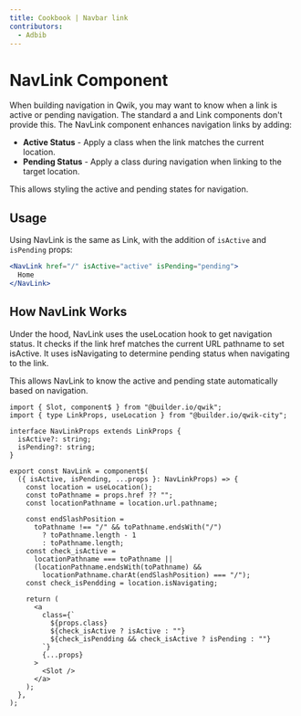 ```yaml
---
title: Cookbook | Navbar link
contributors:
  - Adbib
---
```



# NavLink Component

When building navigation in Qwik, you may want to know when a link is active or pending navigation. The standard a and Link components don't provide this. 
The NavLink component enhances navigation links by adding:

- **Active Status** - Apply a class when the link matches the current location.
- **Pending Status** - Apply a class during navigation when linking to the target location.

This allows styling the active and pending states for navigation.

## Usage

Using NavLink is the same as Link, with the addition of `isActive` and `isPending` props:

```jsx
<NavLink href="/" isActive="active" isPending="pending">
  Home
</NavLink>
```

## How NavLink Works 

Under the hood, NavLink uses the useLocation hook to get navigation status. It checks if the link href matches the current URL pathname to set isActive. It uses isNavigating to determine pending status when navigating to the link.

This allows NavLink to know the active and pending state automatically based on navigation.

<CodeSandbox url="/demo/cookbook/navbar/">

```tsx
import { Slot, component$ } from "@builder.io/qwik";
import { type LinkProps, useLocation } from "@builder.io/qwik-city";

interface NavLinkProps extends LinkProps {
  isActive?: string;
  isPending?: string;
}

export const NavLink = component$(
  ({ isActive, isPending, ...props }: NavLinkProps) => {
    const location = useLocation();
    const toPathname = props.href ?? "";
    const locationPathname = location.url.pathname;

    const endSlashPosition =
      toPathname !== "/" && toPathname.endsWith("/")
        ? toPathname.length - 1
        : toPathname.length;
    const check_isActive =
      locationPathname === toPathname ||
      (locationPathname.endsWith(toPathname) &&
        locationPathname.charAt(endSlashPosition) === "/");
    const check_isPendding = location.isNavigating;

    return (
      <a
        class={`
          ${props.class}  
          ${check_isActive ? isActive : ""}
          ${check_isPendding && check_isActive ? isPending : ""}
        `}
        {...props}
      >
        <Slot />
      </a>
    );
  },
);

```
